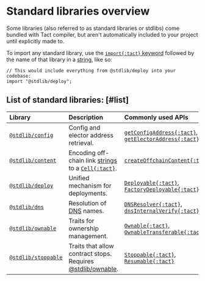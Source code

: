 # Standard libraries overview


Some libraries (also referred to as standard libraries or stdlibs) come bundled with Tact compiler, but aren't automatically included to your project until explicitly made to.

To import any standard library, use the [`import{:tact}` keyword](/book/import) followed by the name of that library in a [string][p], like so:

```tact
// This would include everything from @stdlib/deploy into your codebase:
import "@stdlib/deploy";
```

## List of standard libraries: [#list]

Library                  | Description                                                      | Commonly used APIs
:----------------------- | :--------------------------------------------------------------- | :-----------------
[`@stdlib/config`][1]    | Config and elector address retrieval.                            | [`getConfigAddress{:tact}`][gca], [`getElectorAddress{:tact}`][gea]
[`@stdlib/content`][2]   | Encoding off-chain link [strings][p] to a [`Cell{:tact}`][p].    | [`createOffchainContent{:tact}`][coff]
[`@stdlib/deploy`][3]    | Unified mechanism for deployments.                               | [`Deployable{:tact}`][dep], [`FactoryDeployable{:tact}`][fcd]
[`@stdlib/dns`][4]       | Resolution of [DNS][dns] names.                                  | [`DNSResolver{:tact}`][dnsr], [`dnsInternalVerify{:tact}`][dnsi]
[`@stdlib/ownable`][5]   | Traits for ownership management.                                 | [`Ownable{:tact}`][own], [`OwnableTransferable{:tact}`][ownt]
[`@stdlib/stoppable`][6] | Traits that allow contract stops. Requires [@stdlib/ownable][5]. | [`Stoppable{:tact}`][stp], [`Resumable{:tact}`][res]

[1]: /ref/stdlib-config
[gca]: /ref/stdlib-config#getconfigaddress
[gea]: /ref/stdlib-config#getelectoraddress

[2]: /ref/stdlib-content
[coff]: /ref/stdlib-content#createoffchaincontent

[3]: /ref/stdlib-deploy
[dep]: /ref/stdlib-deploy#deployable
[fcd]: /ref/stdlib-deploy#factorydeployable

[4]: /ref/stdlib-dns
[dnsr]: /ref/stdlib-dns#dnsresolver
[dnsi]: /ref/stdlib-dns#dnsinternalverify

[5]: /ref/stdlib-ownable
[own]: /ref/stdlib-ownable#ownable
[ownt]: /ref/stdlib-ownable#ownabletransferable

[6]: /ref/stdlib-stoppable
[stp]: /ref/stdlib-stoppable#stoppable
[res]: /ref/stdlib-stoppable#resumable

[p]: /book/types#primitive-types
[dns]: https://docs.ton.org/participate/web3/dns
